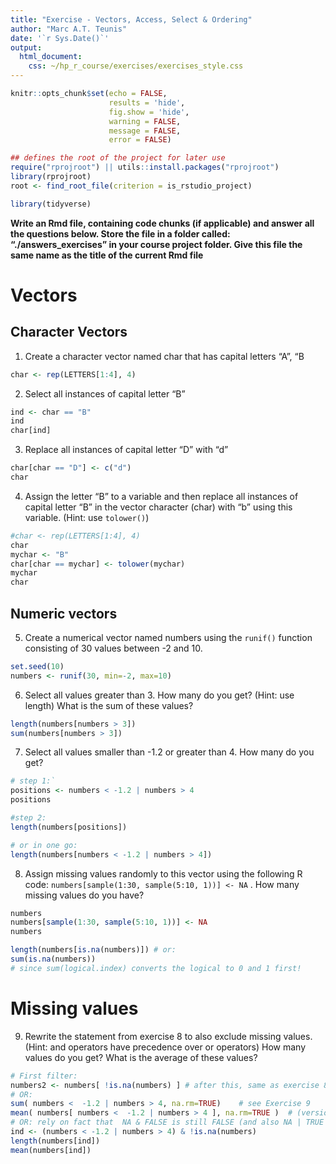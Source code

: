 ```yaml
---
title: "Exercise - Vectors, Access, Select & Ordering"
author: "Marc A.T. Teunis"
date: '`r Sys.Date()`'
output:
  html_document:
    css: ~/hp_r_course/exercises/exercises_style.css
---
```


```r
knitr::opts_chunk$set(echo = FALSE,
                      results = 'hide',
                      fig.show = 'hide',
                      warning = FALSE, 
                      message = FALSE, 
                      error = FALSE)
```

```r
## defines the root of the project for later use
require("rprojroot") || utils::install.packages("rprojroot")
library(rprojroot)
root <- find_root_file(criterion = is_rstudio_project)
```

```r
library(tidyverse)
```

__Write an Rmd file, containing code chunks (if applicable) and answer all the questions below. Store the file in a folder called: "./answers_exercises" in your course project folder. Give this file the same name as the title of the current Rmd file__

# Vectors
 
## Character Vectors

1) Create a character vector named char that has capital letters "A", "B
```r
char <- rep(LETTERS[1:4], 4)
```

2) Select all instances of capital letter "B"
```r
ind <- char == "B"
ind
char[ind]

```

3) Replace all instances of capital letter "D" with "d"
```r
char[char == "D"] <- c("d")
char
```

4) Assign the letter "B" to a variable and then replace all instances of capital letter "B" in the vector character (char) with "b" using this variable. (Hint: use `tolower()`)
```r
#char <- rep(LETTERS[1:4], 4)
char
mychar <- "B"
char[char == mychar] <- tolower(mychar)
mychar
char
```

## Numeric vectors 

5) Create a numerical vector named numbers using the `runif()` function consisting of 30 values between -2 and 10.
```r
set.seed(10)
numbers <- runif(30, min=-2, max=10)
```

6) Select all values greater than 3. How many do you get? (Hint: use length) What is the sum of these values?
```r
length(numbers[numbers > 3])
sum(numbers[numbers > 3])
```

7) Select all values smaller than -1.2 or greater than 4. How many do you get?
```r
# step 1:`
positions <- numbers < -1.2 | numbers > 4
positions

#step 2:
length(numbers[positions])

# or in one go:
length(numbers[numbers < -1.2 | numbers > 4])
```

8) Assign missing values randomly to this vector using the following R code: `numbers[sample(1:30, sample(5:10, 1))] <- NA` . How many missing values do you have?
```r
numbers
numbers[sample(1:30, sample(5:10, 1))] <- NA
numbers

length(numbers[is.na(numbers)]) # or: 
sum(is.na(numbers))
# since sum(logical.index) converts the logical to 0 and 1 first!
```

# Missing values

9) Rewrite the statement from exercise 8 to also exclude missing values. (Hint: and operators have precedence over or operators) How many values do you get? What is the average of these values?
```r
# First filter:
numbers2 <- numbers[ !is.na(numbers) ] # after this, same as exercise 8
# OR:
sum( numbers <  -1.2 | numbers > 4, na.rm=TRUE)    # see Exercise 9
mean( numbers[ numbers <  -1.2 | numbers > 4 ], na.rm=TRUE )  # (version 23 nov contained error)
# OR: rely on fact that  NA & FALSE is still FALSE (and also NA | TRUE is TRUE)
ind <- (numbers < -1.2 | numbers > 4) & !is.na(numbers)
length(numbers[ind])
mean(numbers[ind])
```

